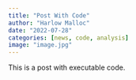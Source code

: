 ```yaml
---
title: "Post With Code"
author: "Harlow Malloc"
date: "2022-07-28"
categories: [news, code, analysis]
image: "image.jpg"
---
```


This is a post with executable code.

